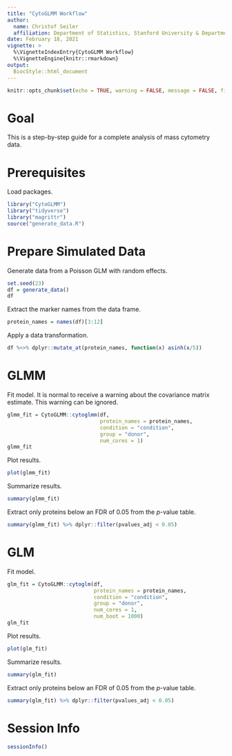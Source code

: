 ```yaml
---
title: "CytoGLMM Workflow"
author:
  name: Christof Seiler
  affiliation: Department of Statistics, Stanford University & Department of Data Science and Knowledge Engineering, Maastricht University
date: February 18, 2021
vignette: >
  %\VignetteIndexEntry{CytoGLMM Workflow}
  %\VignetteEngine{knitr::rmarkdown}
output:
  BiocStyle::html_document
---
```


```r
knitr::opts_chunk$set(echo = TRUE, warning = FALSE, message = FALSE, fig.retina = 2, dpi = 96, fig.width = 7.2916667, fig.asp = 0.6178571)
```

# Goal

This is a step-by-step guide for a complete analysis of mass cytometry data.

# Prerequisites

Load packages.

```r
library("CytoGLMM")
library("tidyverse")
library("magrittr")
source("generate_data.R")
```

# Prepare Simulated Data

Generate data from a Poisson GLM with random effects.

```r
set.seed(23)
df = generate_data()
df
```

Extract the marker names from the data frame.

```r
protein_names = names(df)[3:12]
```

Apply a data transformation.

```r
df %<>% dplyr::mutate_at(protein_names, function(x) asinh(x/5))
```

# GLMM

Fit model. It is normal to receive a warning about the covariance matrix estimate. This warning can be ignored.

```r
glmm_fit = CytoGLMM::cytoglmm(df,
                              protein_names = protein_names,
                              condition = "condition",
                              group = "donor",
                              num_cores = 1)
glmm_fit
```

Plot results.

```r
plot(glmm_fit)
```

Summarize results.

```r
summary(glmm_fit)
```

Extract only proteins below an FDR of 0.05 from the $p$-value table.

```r
summary(glmm_fit) %>% dplyr::filter(pvalues_adj < 0.05)
```

# GLM

Fit model.

```r
glm_fit = CytoGLMM::cytoglm(df,
                            protein_names = protein_names,
                            condition = "condition",
                            group = "donor",
                            num_cores = 1,
                            num_boot = 1000)
glm_fit
```

Plot results.

```r
plot(glm_fit)
```

Summarize results.

```r
summary(glm_fit)
```

Extract only proteins below an FDR of 0.05 from the $p$-value table.

```r
summary(glm_fit) %>% dplyr::filter(pvalues_adj < 0.05)
```

# Session Info {.unnumbered}

```r
sessionInfo()
```
